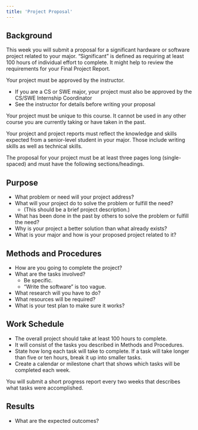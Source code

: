 ```yaml
---
title: 'Project Proposal'
---
```


## Background

This week you will submit a proposal for a significant hardware or software project related to your major. “Significant” is defined as requiring at least 100 hours of individual effort to complete. It might help to review the requirements for your Final Project Report.

Your project must be approved by the instructor. 

* If you are a CS or SWE major, your project must also be approved by the CS/SWE Internship Coordinator 
* See the instructor for details before writing your proposal

Your project must be unique to this course. It cannot be used in any other course you are currently taking or have taken in the past.   

Your project and project reports must reflect the knowledge and skills expected from a senior-level student in your major. Those include writing skills as well as technical skills.

The proposal for your project must be at least three pages long (single-spaced) and must have the following sections/headings.

## Purpose

* What problem or need will your project address? 
* What will your project do to solve the problem or fulfill the need? 
  + (This should be a brief project description.) 
* What has been done in the past by others to solve the problem or fulfill the need? 
* Why is your project a better solution than what already exists? 
* What is your major and how is your proposed project related to it?

## Methods and Procedures

* How are you going to complete the project? 
* What are the tasks involved? 
  + Be specific. 
  + "Write the software" is too vague. 
* What research will you have to do? 
* What resources will be required? 
* What is your test plan to make sure it works?

## Work Schedule

* The overall project should take at least 100 hours to complete. 
* It will consist of the tasks you described in Methods and Procedures. 
* State how long each task will take to complete. If a task will take longer than five or ten hours, break it up into smaller tasks. 
* Create a calendar or milestone chart that shows which tasks will be completed each week. 

You will submit a short progress report every two weeks that describes what tasks were accomplished.

## Results

* What are the expected outcomes?
